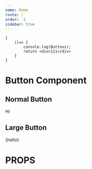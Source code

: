 ```yaml
---
name: Home
route: /
order: -1
sidebar: true
---
```






<Playground>

    {
        ()=> {
            console.log(Buttons);
            return <div>111</div>
        }
    }

</Playground>




# Button Component

## Normal Button

<Buttons>Hi</Buttons>

## Large Button


<Buttons size="large">{hello}</Buttons>


# PROPS

<PropsTable of={Buttons} />